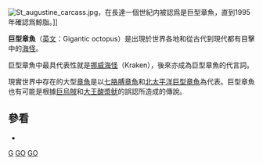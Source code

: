 [[Image:St_augustine_carcass.jpg|thumb]]，在長達一個世紀内被認爲是巨型章魚，直到1995年確認爲鯨脂。]]

'''巨型章魚'''（[[英文|英文]]：Gigantic octopus）是出現於世界各地和從古代到現代都有目擊中的[[水怪|海怪]]。

巨型章魚中最具代表性就是[[挪威海怪|挪威海怪]]（Kraken），後來亦成為巨型章魚的代言詞。

現實世界中存在的大型[[章魚|章魚]]是以[[七胳膊章魚|七胳膊章魚]]和[[北太平洋巨型章魚|北太平洋巨型章魚]]為代表。巨型章魚也有可能是根據[[巨烏賊|巨烏賊]]和[[大王酸漿鱿|大王酸漿鱿]]的誤認所造成的傳說。

==參看==
*{{Cite book|url=https://books.google.com/books?id=j5juAAAAMAAJ|publisher=Kegan Paul International|date=2003|isbn=978-0-7103-0870-2|language=en|first=Bernard|last=Heuvelmans|title=The Kraken and the Colossal Octopus: In the Wake of Sea-monsters|location=London|access-date=2019-12-18|archive-date=2020-04-24|archive-url=https://web.archive.org/web/20200424133504/https://books.google.com/books?id=j5juAAAAMAAJ|dead-url=no}}

[[Category:章魚|G]]
[[Category:海棲神秘生物|GO]]
[[Category:神話傳說中的軟體動物|GO]]